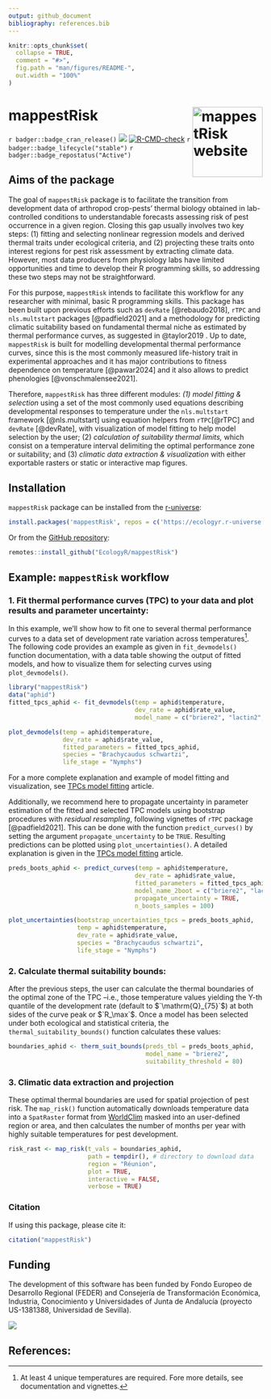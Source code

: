 ```yaml
---
output: github_document
bibliography: references.bib
---
```


<!-- README.md is generated from README.Rmd. Please edit that file -->

```r
knitr::opts_chunk$set(
  collapse = TRUE,
  comment = "#>",
  fig.path = "man/figures/README-",
  out.width = "100%"
)
```

# mappestRisk <a href="https://ecologyr.github.io/mappestRisk/"><img src="man/figures/logo.png" alt="mappestRisk website" align="right" height="139"/></a>

<!-- badges: start -->

`r badger::badge_cran_release()` ![](https://img.shields.io/github/r-package/v/EcologyR/mappestRisk) [![R-CMD-check](https://github.com/EcologyR/mappestRisk/actions/workflows/R-CMD-check.yaml/badge.svg)](https://github.com/EcologyR/mappestRisk/actions/workflows/R-CMD-check.yaml) `r badger::badge_lifecycle("stable")` `r badger::badge_repostatus("Active")`

<!-- badges: end -->

## Aims of the package

The goal of `mappestRisk` package is to facilitate the transition from development data of arthropod crop-pests' thermal biology obtained in lab-controlled conditions to understandable forecasts assessing risk of pest occurrence in a given region. Closing this gap usually involves two key steps: (1) fitting and selecting nonlinear regression models and derived thermal traits under ecological criteria, and (2) projecting these traits onto interest regions for pest risk assessment by extracting climate data. However, most data producers from physiology labs have limited opportunities and time to develop their R programming skills, so addressing these two steps may not be straightforward.

For this purpose, `mappestRisk` intends to facilitate this workflow for any researcher with minimal, basic R programming skills. This package has been built upon previous efforts such as `devRate` [@rebaudo2018], `rTPC` and `nls.multstart` packages [@padfield2021] and a methodology for predicting climatic suitability based on fundamental thermal niche as estimated by thermal performance curves, as suggested in @taylor2019 . Up to date, `mappestRisk` is built for modelling developmental thermal performance curves, since this is the most commonly measured life-history trait in experimental approaches and it has major contributions to fitness dependence on temperature [@pawar2024] and it also allows to predict phenologies [@vonschmalensee2021].

Therefore, `mappestRisk` has three different modules: *(1) model fitting & selection* using a set of the most commonly used equations describing developmental responses to temperature under the `nls.multstart` framework [@nls.multstart] using equation helpers from `rTPC`[@rTPC] and `devRate` [@devRate], with visualization of model fitting to help model selection by the user; (2) *calculation of suitability thermal limits,* which consist on a temperature interval delimiting the optimal performance zone or suitability; and (3) *climatic data extraction & visualization* with either exportable rasters or static or interactive map figures.

## Installation

`mappestRisk` package can be installed from the [r-universe](https://ecologyr.r-universe.dev/mappestRisk):

```r
install.packages('mappestRisk', repos = c('https://ecologyr.r-universe.dev', 'https://cloud.r-project.org')) 
```

Or from the [GitHub repository](https://github.com/EcologyR/mappestRisk):

```r
remotes::install_github("EcologyR/mappestRisk")  
```

## Example: `mappestRisk` workflow

### 1. Fit thermal performance curves (TPC) to your data and plot results and parameter uncertainty:

In this example, we'll show how to fit one to several thermal performance curves to a data set of development rate variation across temperatures[^1]. The following code provides an example as given in `fit_devmodels()` function documentation, with a data table showing the output of fitted models, and how to visualize them for selecting curves using `plot_devmodels()`.

[^1]: At least 4 unique temperatures are required. Fore more details, see documentation and vignettes.

```r
library("mappestRisk")
data("aphid") 
fitted_tpcs_aphid <- fit_devmodels(temp = aphid$temperature,  
                                   dev_rate = aphid$rate_value, 
                                   model_name = c("briere2", "lactin2", "ratkowsky"))

plot_devmodels(temp = aphid$temperature,
               dev_rate = aphid$rate_value,
               fitted_parameters = fitted_tpcs_aphid,
               species = "Brachycaudus schwartzi",
               life_stage = "Nymphs")
```

For a more complete explanation and example of model fitting and visualization, see [TPCs model fitting](articles/tpcs-model-fitting.html) article.

Additionally, we recommend here to propagate uncertainty in parameter estimation of the fitted and selected TPC models using bootstrap procedures with *residual resampling*, following vignettes of `rTPC` package [@padfield2021]. This can be done with the function `predict_curves()` by setting the argument `propagate_uncertainty` to be `TRUE`. Resulting predictions can be plotted using `plot_uncertainties()`. A detailed explanation is given in the [TPCs model fitting](articles/tpcs-simulate-bootstrap.html) article.

```r
preds_boots_aphid <- predict_curves(temp = aphid$temperature,          
                                   dev_rate = aphid$rate_value,
                                   fitted_parameters = fitted_tpcs_aphid,
                                   model_name_2boot = c("briere2", "lactin2"),
                                   propagate_uncertainty = TRUE,
                                   n_boots_samples = 100)

plot_uncertainties(bootstrap_uncertainties_tpcs = preds_boots_aphid,
                   temp = aphid$temperature,
                   dev_rate = aphid$rate_value,
                   species = "Brachycaudus schwartzi",
                   life_stage = "Nymphs")
```

### 2. Calculate thermal suitability bounds:

After the previous steps, the user can calculate the thermal boundaries of the optimal zone of the TPC –i.e., those temperature values yielding the Y-th quantile of the development rate (default to $`\mathrm{Q}_{75}`$) at both sides of the curve peak or $`R_\max`$. Once a model has been selected under both ecological and statistical criteria, the `thermal_suitability_bounds()` function calculates these values:

```r
boundaries_aphid <- therm_suit_bounds(preds_tbl = preds_boots_aphid,
                                      model_name = "briere2",        
                                      suitability_threshold = 80) 
```

### 3. Climatic data extraction and projection

These optimal thermal boundaries are used for spatial projection of pest risk. The `map_risk()` function automatically downloads temperature data into a `SpatRaster` format from [WorldClim](https://worldclim.org/data/worldclim21.html) masked into an user-defined region or area, and then calculates the number of months per year with highly suitable temperatures for pest development.

```r
risk_rast <- map_risk(t_vals = boundaries_aphid, 
                      path = tempdir(), # directory to download data 
                      region = "Réunion",    
                      plot = TRUE,
                      interactive = FALSE,
                      verbose = TRUE)
```

### Citation

If using this package, please cite it:

```r
citation("mappestRisk") 
```

## Funding

The development of this software has been funded by Fondo Europeo de Desarrollo Regional (FEDER) and Consejería de Transformación Económica, Industria, Conocimiento y Universidades of Junta de Andalucía (proyecto US-1381388, Universidad de Sevilla).

![](https://ecologyr.github.io/workshop/images/logos.png)

## References:
